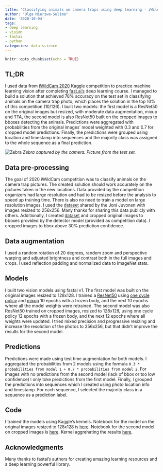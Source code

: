 ```yaml
---
title: "Classifying animals on camera traps using deep learning - iWildCam 2020 Kaggle top 10% solution"
author: "Olga Mierzwa-Sulima"
date: '2020-10-04'
tags:
- deep learning
- vision
- fastai
- python
categories: data-science
---
```


```r
knitr::opts_chunk$set(echo = TRUE)
```

## TL;DR
I used data from [iWildCam 2020](https://www.kaggle.com/c/iwildcam-2020-fgvc7/overview) Kaggle competition to practice machine learning vision after completing [fast.ai's](https://course.fast.ai/) deep learning course.
I managed to build a solution that achieved 78% accuracy on the test set in classifying animals on the camera trap photo, which places the solution in the top 10% of this competition (10/126).
I built two models: the first model is a ResNet50 on the original images but resized, with moderate data augmentation, mixup and TTA, the second model is also ResNet50 built on the cropped images to bboxes detecting the animals. Predictions were aggregated with probabilities from the original images' model weighted with 0.3 and 0.7 for cropped model predictions. Finally, the predictions were grouped using location and timestamp into sequences and the majority class was assigned to the whole sequence as a final prediction.

![Zebra](iwildcam/zebra.jpg)
*Zebra captured by the camera. Picture from the test set.*

## Data pre-processing
The goal of 2020 iWildCam competition was to classify animals on the camera trap pictures. The created solution should work accurately on the pictures taken in the new locations.
Data provided by the competition organizers had large resolution and had to be resized before the analysis to speed up training time. There is also no need to train a model on large resolution images. I used the [dataset](https://www.kaggle.com/qitvision/iwildcam2020-256) shared by the Joni Juvonen with images resized to 256x256. Many thanks for sharing this data publicly with others.
Additionally, I created [dataset](https://www.kaggle.com/lennyom/iwildcam2020-animal-crops) and cropped original images to bboxes provided by the detector model (provided as competition data). I cropped images to bbox above 30% prediction confidence.

## Data augmentation
I used a random rotation of 20 degrees, random zoom and perspective warping and adjusted brightness and contrast both in the full images and crops. I used reflection padding and normalized data to ImageNet stats.

## Models
I built two vision models using fastai v1. The first model was built on the original images resized to 128x128. I trained a [ResNet50](https://www.quora.com/What-is-the-deep-neural-network-known-as-%E2%80%9CResNet-50%E2%80%9D?share=1) using [one cycle policy](https://sgugger.github.io/the-1cycle-policy.html) and [mixup](https://arxiv.org/abs/1710.09412) 10 epochs with a frozen body, and the next 10 epochs where all the model weights were retrained.
The second model was also ResNet50 trained on cropped images, resized to 128x128, using one cycle policy 12 epochs with a frozen body, and the next 12 epochs where all weights were updated.
I tried mixed precision and progressive resizing and increase the resolution of the photos to 256x256, but that didn't improve the results for the second model.

## Predictions
Predictions were made using test time augmentation for both models. I aggregated the probabilities from 2 models using the formula `0.3 * probabilities from model 1 + 0.7 * probabilities from model 2`. For images with no predictions from the second model (lack of bbox or too low confidence) I only toke predictions from the first model. Finally, I grouped the predictions into sequences which I created using photo location info and timestamp. For each sequence, I selected the majority class in a sequence as a prediction label.

## Code

I trained the models using Kaggle's kernels.
Notebook for the model on the original images resized to 128x128 is [here](https://www.kaggle.com/lennyom/iwildcam-2020-using-fastai-resnet50-mixup-and-tta).
Notebook for the second model on cropped images is [here](https://www.kaggle.com/lennyom/iwildcam2020-fastai-on-cropped-images).
Kernel aggrehating the results [here](https://www.kaggle.com/lennyom/output-aggregation).

## Acknowledgments
Many thanks to fastai's authors for creating amazing learning resources and a deep learning powerful library. 